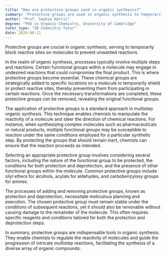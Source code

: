 ```yaml
---
title: "How are protective groups used in organic synthesis?"
summary: "Protective groups are used in organic synthesis to temporarily block reactive sites to prevent unwanted reactions."
author: "Prof. Sophie Harris"
degree: "PhD in Organic Chemistry, University of Cambridge"
tutor_type: "IB Chemistry Tutor"
date: 2024-08-11
---
```


Protective groups are crucial in organic synthesis, serving to temporarily block reactive sites on molecules to prevent unwanted reactions.

In the realm of organic synthesis, processes typically involve multiple steps and reactions. Certain functional groups within a molecule may engage in undesired reactions that could compromise the final product. This is where protective groups become essential. These chemical groups are strategically added to specific locations on a molecule to temporarily shield or protect reactive sites, thereby preventing them from participating in certain reactions. Once the necessary transformations are completed, these protective groups can be removed, revealing the original functional groups.

The application of protective groups is a standard approach in multistep organic synthesis. This technique enables chemists to manipulate the reactivity of a molecule and steer the direction of chemical reactions. For instance, when synthesizing complex molecules such as pharmaceuticals or natural products, multiple functional groups may be susceptible to reaction under the same conditions employed for a particular synthetic step. By protecting the groups that should remain inert, chemists can ensure that the reaction proceeds as intended.

Selecting an appropriate protective group involves considering several factors, including the nature of the functional group to be protected, the conditions for both protection and deprotection, and the presence of other functional groups within the molecule. Common protective groups include silyl ethers for alcohols, acylals for aldehydes, and carbobenzyloxy groups for amines.

The processes of adding and removing protective groups, known as protection and deprotection, necessitate meticulous planning and execution. The chosen protective group must remain stable under the conditions of subsequent reactions, yet it should also be removable without causing damage to the remainder of the molecule. This often requires specific reagents and conditions tailored for both the protection and deprotection steps.

In summary, protective groups are indispensable tools in organic synthesis. They enable chemists to regulate the reactivity of molecules and guide the progression of intricate multistep reactions, facilitating the synthesis of a diverse array of organic compounds.
    